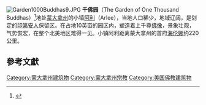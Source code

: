 {{multiple issues|
{{copyedit|time=2015-06-23T04:36:40+00:00}}
{{expand|time=2015-06-23T04:36:40+00:00}}

}}
[[File:Garden1000Buddhas9.JPG|thumb]]
'''千佛园'''（The Garden of One Thousand Buddhas）<ref>{{cite news|last=Chase|first=Candace|title=A Garden of 1,000 Buddhas|url=http://www.dailyinterlake.com/news/local_montana/article_9132b78e-3a0d-11df-9a91-001cc4c03286.html|accessdate=19 April 2012|newspaper=Daily Inter Lake|date=28 March 2010|archive-url=https://web.archive.org/web/20120617195920/http://www.dailyinterlake.com/news/local_montana/article_9132b78e-3a0d-11df-9a91-001cc4c03286.html|archive-date=2012-06-17|dead-url=yes}}</ref>地处[[蒙大拿州|蒙大拿州]]的小镇[[阿利|阿利]]（Arlee），当地人口稀少，地域辽阔，是划定的[[印第安人|印第安人]]保留区。在占地10英亩的园区内，塑造着上千尊[[佛像|佛像]]，景象壮观，气势恢宏，在整个北美地区难得一见。小镇阿利距离蒙大拿州的首府[[海伦娜|海伦娜]]约220公里。

== 參考文獻 ==
{{reflist}}

[[Category:蒙大拿州建筑物|Category:蒙大拿州建筑物]]
[[Category:蒙大拿州宗教|Category:蒙大拿州宗教]]
[[Category:美国佛教建筑物|Category:美国佛教建筑物]]